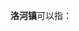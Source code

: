 '''洛河镇'''可以指：
{{PRC admin/disambig|34/04/02/101/000|37/11/22/117/000|61/09/26/105/000}}
{{disambig|cat=三字中国镇名消歧义}}